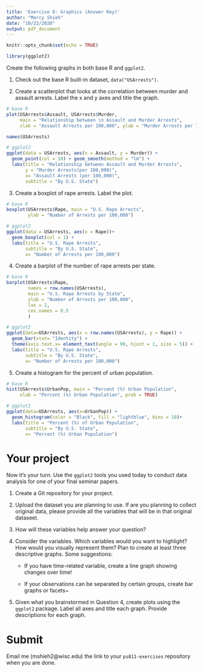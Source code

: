 ```yaml
---
title: 'Exercise 8: Graphics (Answer Key)'
author: "Marcy Shieh"
date: "10/22/2020"
output: pdf_document
---
```


```r
knitr::opts_chunk$set(echo = TRUE)
```

```r
library(ggplot2)
```

Create the following graphs in both base R and `ggplot2`.

1. Check out the base R built-in dataset, `data("USArrests")`.

2. Create a scatterplot that looks at the correlation between murder and assault arrests. Label the x and y axes and title the graph.

```r
# base R
plot(USArrests$Assault, USArrests$Murder, 
     main = "Relationship between \n Assault and Murder Arrests",
     xlab = "Assault Arrests per 100,000", ylab = "Murder Arrests per 100,000")

names(USArrests)
```


```r
# ggplot2
ggplot(data = USArrests, aes(x = Assault, y = Murder)) +
  geom_point(col = 10) + geom_smooth(method = "lm") +
  labs(title = "Relationship between Assault and Murder Arrests", 
       y = "Murder Arrests(per 100,000)",
       x= "Assault Arrests (per 100,000)", 
       subtitle = "By U.S. State")
```

3. Create a boxplot of rape arrests. Label the plot.

```r
# base R
boxplot(USArrests$Rape, main = "U.S. Rape Arrests", 
        ylab = "Number of Arrests per 100,000")
```

```r
# ggplot2
ggplot(data = USArrests, aes(x = Rape))+
  geom_boxplot(col = 1) + 
  labs(title = "U.S. Rape Arrests", 
       subtitle = "By U.S. State",
       x= "Number of Arrests per 100,000")
```

4. Create a barplot of the number of rape arrests per state.

```r
# base R
barplot(USArrests$Rape,
        names = row.names(USArrests),
        main = "U.S. Rape Arrests by State",
        ylab = "Number of Arrests per 100,000",
        las = 2,
        cex.names = 0.5
        )
```

```r
# ggplot2
ggplot(data=USArrests, aes(x = row.names(USArrests), y = Rape)) +
  geom_bar(stat= "Identity") +
  theme(axis.text.x= element_text(angle = 90, hjust = 1, size = 5)) +
  labs(title = "U.S. Rape Arrests", 
       subtitle = "By U.S. State",
       x= "Number of Arrests per 100,000")
```

5. Create a histogram for the percent of urban population.

```r
# base R
hist(USArrests$UrbanPop, main = "Percent (%) Urban Population",
     xlab = "Percent (%) Urban Population", prob = TRUE)
```

```r
# ggplot2
ggplot(data=USArrests, aes(x=UrbanPop)) +
  geom_histogram(color = "Black", fill = "lightblue", bins = 10)+
  labs(title = "Percent (%) of Urban Population", 
       subtitle = "By U.S. State",
       x= "Percent (%) Urban Population")
```

# Your project

Now it's your turn. Use the `ggplot2` tools you used today to conduct data analysis for one of your final seminar papers.

1. Create a Git repository for your project.

2. Upload the dataset you are planning to use. If are you planning to collect original data, please provide all the variables that will be in that original dataseet.

3. How will these variables help answer your question?

4. Consider the variables. Which variables would you want to highlight? How would you visually represent them? Plan to create at least three descriptive graphs. Some suggestions:

    + If you have time-related variable, create a line graph showing changes over time!
    
    + If your observations can be separated by certain groups, create bar graphs or facets~

5. Given what you brainstormed in Question 4, create plots using the `ggplot2` package. Label all axes and title each graph. Provide descriptions for each graph.

# Submit

Email me (mshieh2@wisc.edu) the link to your `ps811-exercises` repository when you are done.